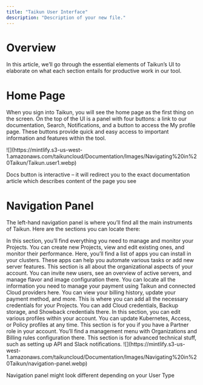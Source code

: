 ```yaml
---
title: "Taikun User Interface"
description: "Description of your new file."
---
```


# Overview

In this article, we’ll go through the essential elements of Taikun’s UI to elaborate on what each section entails for productive work in our tool. 

# Home Page

When you sign into Taikun, you will see the home page as the first thing on the screen. On the top of the UI is a panel with four buttons: a link to our documentation, Search, Notifications, and a button to access the My profile page. These buttons provide quick and easy access to important information and features within the tool.

<Frame caption="Dashboard">
  ![](https://mintlify.s3-us-west-1.amazonaws.com/taikuncloud/Documentation/Images/Navigating%20in%20Taikun/Taikun.user1.webp)
</Frame>

<Tip>Docs button is interactive – it will redirect you to the exact documentation article which describes content of the page you see</Tip>

# Navigation Panel

The left-hand navigation panel is where you’ll find all the main instruments of Taikun. Here are the sections you can locate there:

<Card title="Overview" icon="eye" horizontal={true} href="/docs/getting-started">
  In this section, you’ll find everything you need to manage and monitor your Projects. You can create new Projects, view and edit existing ones, and monitor their performance.
</Card>

<Card title="Applications" icon="download" horizontal={true} href="/docs/navigating-taikun">
  Here, you’ll find a list of apps you can install in your clusters. These apps can help you automate various tasks or add new server features.
</Card>

<Card title="Manager" icon="user-tie" horizontal={true} href="/docs/managing-projects">
  This section is all about the organizational aspects of your account. You can invite new users, see an overview of active servers, and manage flavor and image configuration there.
</Card>

<Card title="Billing" icon="money-bill" horizontal={true} href="/docs/monitoring-projects">
  You can locate all the information you need to manage your payment using Taikun and connected Cloud providers here. You can view your billing history, update your payment method, and more.
</Card>

<Card title="Credentials" icon="user" href="/docs/profile-management" horizontal>
  This is where you can add all the necessary credentials for your Projects. You can add Cloud credentials, Backup storage, and Showback credentials there.
</Card>

<Card title="Profiles" icon="id-card" horizontal={true} href="/docs/account-management">
  In this section, you can edit various profiles within your account. You can update Kubernetes, Access, or Policy profiles at any time.
</Card>

<Card title="Partner" icon="handshake" horizontal={true} href="/docs/advanced-configuration">
  This section is for you if you have a Partner role in your account. You’ll find a management menu with Organizations and Billing rules configuration there.
</Card>

<Card title="Configurations" icon="wrench" horizontal={true} href="/docs/lingo">
  This section is for advanced technical stuff, such as setting up API and Slack notifications.
</Card>

<Frame caption="navigation panel">
  ![](https://mintlify.s3-us-west-1.amazonaws.com/taikuncloud/Documentation/Images/Navigating%20in%20Taikun/navigation-panel.webp)
</Frame>

<Note>Navigation panel might look different depending on your User Type</Note>